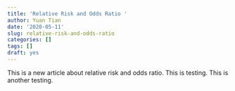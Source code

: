 ```yaml
---
title: 'Relative Risk and Odds Ratio '
author: Yuan Tian
date: '2020-05-11'
slug: relative-risk-and-odds-ratio
categories: []
tags: []
draft: yes
---
```


This is a new article about relative risk and odds ratio.
This is testing. 
This is another testing. 